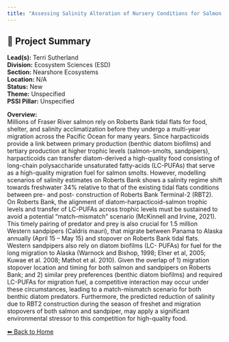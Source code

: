 ```yaml
---
title: "Assessing Salinity Alteration of Nursery Conditions for Salmon Smolts following Construction of Roberts Bank Terminal-2"
---
```


## 🧬 Project Summary

**Lead(s):** Terri Sutherland  
**Division:** Ecosystem Sciences (ESD)  
**Section:** Nearshore Ecosystems  
**Location:** N/A  
**Status:** New  
**Theme:** Unspecified  
**PSSI Pillar:** Unspecified  

**Overview:**  
Millions of Fraser River salmon rely on Roberts Bank tidal flats for food,
shelter, and salinity acclimatization before they undergo a multi-year
migration across the Pacific Ocean for many years. Since harpacticoids provide
a link between primary production (benthic diatom biofilms) and tertiary
production at higher trophic levels (salmon-smolts, sandpipers), harpacticoids
can transfer diatom-derived a high-quality food consisting of long-chain
polysaccharide unsaturated fatty-acids (LC-PUFAs) that serve as a high-quality
migration fuel for salmon smolts. However, modelling scenarios of salinity
estimates on Roberts Bank shows a salinity regime shift towards freshwater 34%
relative to that of the existing tidal flats conditions between pre- and post-
construction of Roberts Bank Terminal-2 (RBT2). On Roberts Bank, the alignment
of diatom-harpacticoid-salmon trophic levels and transfer of LC-PUFAs across
trophic levels must be sustained to avoid a potential “match–mismatch”
scenario (McKinnell and Irvine, 2021). This timely pairing of predator and
prey is also crucial for 1.5 million Western sandpipers (Caldris mauri), that
migrate between Panama to Alaska annually (April 15 – May 15) and stopover on
Roberts Bank tidal flats. Western sandpipers also rely on diatom biofilms (LC-
PUFAs) for fuel for the long migration to Alaska (Warnock and Bishop, 1998;
Elner et al, 2005; Kuwae et al. 2008; Mathot et al. 2010). Given the overlap
of 1) migration stopover location and timing for both salmon and sandpipers on
Roberts Bank; and 2) similar prey preferences (benthic diatom biofilms) and
required LC-PUFAs for migration fuel, a competitive interaction may occur
under these circumstances, leading to a match-mismatch scenario for both
benthic diatom predators. Furthermore, the predicted reduction of salinity due
to RBT2 construction during the season of freshet and migration stopovers of
both salmon and sandpiper, may apply a significant environmental stressor to
this competition for high-quality food.



[⬅ Back to Home](../index.qmd)
